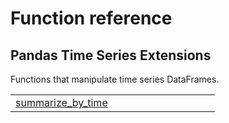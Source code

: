 # Function reference

## Pandas Time Series Extensions

Functions that manipulate time series DataFrames.

| | |
| --- | --- |
| [summarize_by_time](summarize_by_time.qmd#timetk.summarize_by_time) |  |